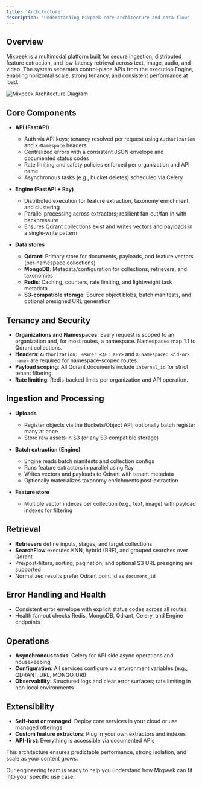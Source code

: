 ```yaml
---
title: 'Architecture'
description: 'Understanding Mixpeek core architecture and data flow'
---
```


## Overview

Mixpeek is a multimodal platform built for secure ingestion, distributed feature extraction, and low‑latency retrieval across text, image, audio, and video. The system separates control‑plane APIs from the execution Engine, enabling horizontal scale, strong tenancy, and consistent performance at load.


<img src="https://d8ts56gtwtyh1.cloudfront.net/docs/diagrams/architecture.png" alt="Mixpeek Architecture Diagram" />


## Core Components

- **API (FastAPI)**
  - Auth via API keys; tenancy resolved per request using `Authorization` and `X-Namespace` headers
  - Centralized errors with a consistent JSON envelope and documented status codes
  - Rate limiting and safety policies enforced per organization and API name
  - Asynchronous tasks (e.g., bucket deletes) scheduled via Celery

- **Engine (FastAPI + Ray)**
  - Distributed execution for feature extraction, taxonomy enrichment, and clustering
  - Parallel processing across extractors; resilient fan‑out/fan‑in with backpressure
  - Ensures Qdrant collections exist and writes vectors and payloads in a single‑write pattern

- **Data stores**
  - **Qdrant**: Primary store for documents, payloads, and feature vectors (per‑namespace collections)
  - **MongoDB**: Metadata/configuration for collections, retrievers, and taxonomies
  - **Redis**: Caching, counters, rate limiting, and lightweight task metadata
  - **S3‑compatible storage**: Source object blobs, batch manifests, and optional presigned URL generation

## Tenancy and Security

- **Organizations and Namespaces**: Every request is scoped to an organization and, for most routes, a namespace. Namespaces map 1:1 to Qdrant collections.
- **Headers**: `Authorization: Bearer <API_KEY>` and `X-Namespace: <id-or-name>` are required for namespace‑scoped routes.
- **Payload scoping**: All Qdrant documents include `internal_id` for strict tenant filtering.
- **Rate limiting**: Redis‑backed limits per organization and API operation.

## Ingestion and Processing

- **Uploads**
  - Register objects via the Buckets/Object API; optionally batch register many at once
  - Store raw assets in S3 (or any S3‑compatible storage)

- **Batch extraction (Engine)**
  - Engine reads batch manifests and collection configs
  - Runs feature extractors in parallel using Ray
  - Writes vectors and payloads to Qdrant with tenant metadata
  - Optionally materializes taxonomy enrichments post‑extraction

- **Feature store**
  - Multiple vector indexes per collection (e.g., text, image) with payload indexes for filtering

## Retrieval

- **Retrievers** define inputs, stages, and target collections
- **SearchFlow** executes KNN, hybrid (RRF), and grouped searches over Qdrant
- Pre/post‑filters, sorting, pagination, and optional S3 URL presigning are supported
- Normalized results prefer Qdrant point id as `document_id`

## Error Handling and Health

- Consistent error envelope with explicit status codes across all routes
- Health fan‑out checks Redis, MongoDB, Qdrant, Celery, and Engine endpoints

## Operations

- **Asynchronous tasks**: Celery for API‑side async operations and housekeeping
- **Configuration**: All services configure via environment variables (e.g., QDRANT_URL, MONGO_URI)
- **Observability**: Structured logs and clear error surfaces; rate limiting in non‑local environments

## Extensibility

- **Self‑host or managed**: Deploy core services in your cloud or use managed offerings
- **Custom feature extractors**: Plug in your own extractors and indexes
- **API‑first**: Everything is accessible via documented APIs

This architecture ensures predictable performance, strong isolation, and scale as your content grows.

<Card title="Questions About Our Architecture?" icon="message-question" href="https://mixpeek.com/contact">
Our engineering team is ready to help you understand how Mixpeek can fit into your specific use case. 
</Card> 